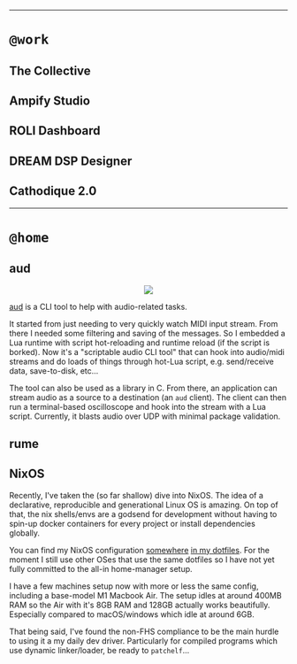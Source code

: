 -------

# <code>@work</code>

## The Collective

## Ampify Studio

## ROLI Dashboard

## DREAM DSP Designer

## Cathodique 2.0

-------

# <code>@home</code>

## aud

<p align="center">
<img src="/images/aud.gif"></img>
</p>

[aud](https://github.com/nicochatzi/aud) is a CLI tool to help with audio-related tasks.

It started from just needing to very quickly watch
MIDI input stream. From there I needed some filtering
and saving of the messages. So I embedded a Lua runtime
with script hot-reloading and runtime reload (if the script
is borked). Now it's a "scriptable audio CLI tool"
that can hook into audio/midi streams and do loads of things
through hot-Lua script, e.g. send/receive data, save-to-disk, etc...

The tool can also be used as a library in C. From there,
an application can stream audio as a source to a destination
(an <code>aud</code> client). The client can then run a terminal-based
oscilloscope and hook into the stream with a Lua script.
Currently, it blasts audio over UDP with minimal package
validation.

## rume

## NixOS

Recently, I've taken the (so far shallow) dive into NixOS.
The idea of a declarative, reproducible and generational Linux
OS is amazing. On top of that, the nix shells/envs are
a godsend for development without having to spin-up
docker containers for every project or install dependencies
globally.

You can find my NixOS configuration [somewhere](https://github.com/nicochatzi/dotfiles/tree/main/.nixfiles)
[in my dotfiles](https://github.com/nicochatzi/dotfiles).
For the moment I still use other OSes that use the same dotfiles
so I have not yet fully committed to the all-in home-manager setup.

I have a few machines setup now with more or less the same config, including
a base-model M1 Macbook Air. The setup idles at around 400MB RAM so
the Air with it's 8GB RAM and 128GB actually works beautifully.
Especially compared to macOS/windows which idle at around 6GB.

That being said, I've found the non-FHS compliance to be the main hurdle
to using it a my daily dev driver. Particularly for compiled programs
which use dynamic linker/loader, be ready to <code>patchelf</code>...



